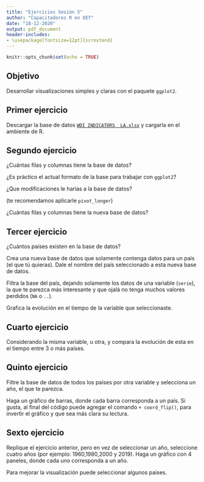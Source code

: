 ```yaml
---
title: "Ejercicios Sesión 5"
author: "Capacitadores R en DET"
date: "18-12-2020"
output: pdf_document
header-includes:
- \usepackage[fontsize=12pt]{scrextend}
---
```


```r
knitr::opts_chunk$set(echo = TRUE)
```

## Objetivo

Desarrollar visualizaciones simples y claras con el paquete `ggplot2`.

## Primer ejercicio

Descargar la base de datos [`WDI INDICATORS  LA.xlsx`](https://github.com/nicolasrattor/sesion_5/raw/master/data/WDI%20INDICATORS%20%20LA.xlsx) y cargarla en el ambiente de R. 


## Segundo ejercicio

¿Cuántas filas y columnas tiene la base de datos?

¿Es práctico el actual formato de la base para trabajar con `ggplot2`?

¿Que modificaciones le harías a la base de datos?

(te recomendamos aplicarle `pivot_longer`)

¿Cuántas filas y columnas tiene la nueva base de datos?


## Tercer ejercicio

¿Cuántos países existen en la base de datos?

Crea una nueva base de datos que solamente contenga datos para un país (el que tú quieras). Dale el nombre del país seleccionado a esta nueva base de datos.

Filtra la base del país, dejando solamente los datos de una variable (`serie`), la que te parezca más interesante y que ojalá no tenga muchos valores perdidos (`NA` o `..`).

Grafica la evolución en el tiempo de la variable que seleccionaste. 


## Cuarto ejercicio

Considerando la misma variable, u otra, y compara la evolución de esta en el tiempo entre 3 o más países. 


## Quinto ejercicio

Filtre la base de datos de todos los países por otra variable y selecciona un año, el que te parezca. 

Haga un gráfico de barras, donde cada barra corresponda a un país. Si gusta, al final del código puede agregar el comando `+ coord_flip()`, para invertir el gráfico y que sea más clara su lectura. 


## Sexto ejercicio

Replique el ejercicio anterior, pero en vez de seleccionar un año, seleccione cuatro años (por ejemplo: 1960,1980,2000 y 2019). Haga un gráfico con 4 paneles, donde cada uno corresponda a un año.

Para mejorar la visualización puede seleccionar algunos países.



